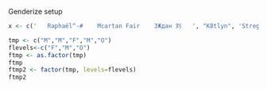 Genderize setup

```r
x <- c('   Raphaël^-#    Mcartan Fair    3Ждан 刘   ', "K8tlyn", 'StregA' )


```

```r
tmp <- c("M","M","F","M","O")
flevels<-c("F","M","O")
ftmp <- as.factor(tmp)
ftmp
ftmp2 <- factor(tmp, levels=flevels)
ftmp2
```
